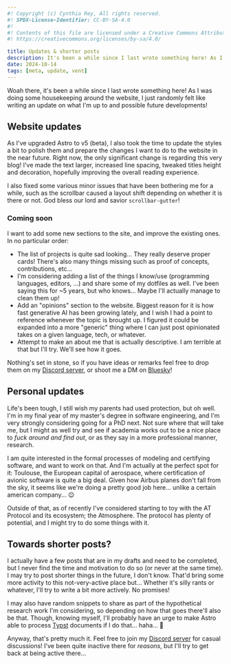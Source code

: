 ```yaml
---
#! Copyright (c) Cynthia Rey, All rights reserved.
#! SPDX-License-Identifier: CC-BY-SA-4.0
#!
#! Contents of this file are licensed under a Creative Commons Attribution-ShareAlike 4.0 International License.
#! https://creativecommons.org/licenses/by-sa/4.0/

title: Updates & shorter posts
description: It's been a while since I last wrote something here! As I was doing some housekeeping around the website, I just randomly felt like writing an update on what I'm up to and possible future developments!
date: 2024-10-14
tags: [meta, update, vent]
---
```



Woah there, it's been a while since I last wrote something here! As I was doing some housekeeping around the website,
I just randomly felt like writing an update on what I'm up to and possible future developments!

## Website updates
As I've upgraded Astro to v5 (beta), I also took the time to update the styles a bit to polish them and prepare the
changes I want to do to the website in the near future. Right now, the only significant change is regarding this very
blog! I've made the text larger, increased line spacing, tweaked titles height and decoration, hopefully improving the
overall reading experience.

I also fixed some various minor issues that have been bothering me for a while, such as the scrollbar caused a layout
shift depending on whether it is there or not. God bless our lord and savior `scrollbar-gutter`!

<BlueskyPost src="https://bsky.app/profile/did:plc:agdt777o3eknfm25dcvpueu5/post/3l6hzfbipbx2a" />

### Coming soon
I want to add some new sections to the site, and improve the existing ones. In no particular order:
- The list of projects is quite sad looking... They really deserve proper cards! There's also many things missing
  such as proof of concepts, contributions, etc...
- I'm considering adding a list of the things I know/use (programming languages, editors, ...) and share some of my
  dotfiles as well. I've been saying this for ~5 years, but who knows... Maybe I'll actually manage to clean them up!
- Add an "opinions" section to the website. Biggest reason for it is how fast generative AI has been growing lately,
  and I wish I had a point to reference whenever the topic is brought up. I figured it could be expanded into a more
  "generic" thing where I can just post opinionated takes on a given language, tech, or whatever.
- Attempt to make an about me that is actually descriptive. I am terrible at that but I'll try. We'll see how it goes.

Nothing's set in stone, so if you have ideas or remarks feel free to drop them on my [Discord server](https://discord.gg/VnxPeNHHpG),
or shoot me a DM on [Bluesky](https://bsky.app/profile/did:plc:agdt777o3eknfm25dcvpueu5)!

## Personal updates
Life's been tough, I still wish my parents had used protection, but oh well. I'm in my final year of my master's
degree in software engineering, and I'm very strongly considering going for a PhD next. Not sure where that will take
me, but I might as well try and see if academia works out to be a nice place to *fuck around and find out*, or as they
say in a more professional manner, research.

I am quite interested in the formal processes of modeling and certifying software, and want to work on that. And I'm
actually at the perfect spot for it: Toulouse, the European capital of aerospace, where certification of avionic
software is quite a big deal. Given how Airbus planes don't fall from the sky, it seems like we're doing a pretty
good job here... unlike a certain american company... 😉

Outside of that, as of recently I've considered starting to toy with the AT Protocol and its ecosystem; the Atmosphere.
The protocol has plenty of potential, and I might try to do some things with it.

<BlueskyPost src="https://bsky.app/profile/did:plc:agdt777o3eknfm25dcvpueu5/post/3l3aj4xsexh2o" />

## Towards shorter posts?
I actually have a few posts that are in my drafts and need to be completed, but I never find the time and motivation
to do so (or never at the same time). I may try to post shorter things in the future, I don't know. That'd bring some
more activity to this not-very-active place but... Whether it's silly rants or whatever, I'll try to write a bit more
actively. No promises!

I may also have random snippets to share as part of the hypothetical research work I'm considering, so depending on
how that goes there'll also be that. Though, knowing myself, I'll probably have an urge to make Astro able to process
[Typst](https://typst.app/) documents if I do that... haha... 🙂

Anyway, that's pretty much it. Feel free to join my [Discord server](https://discord.gg/VnxPeNHHpG) for casual
discussions! I've been quite inactive there for *reasons*, but I'll try to get back at being active there...
